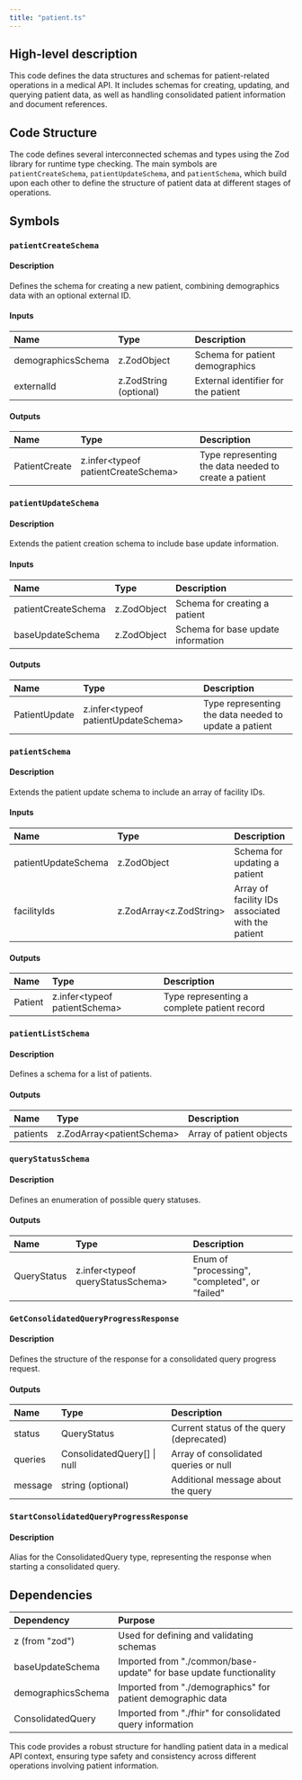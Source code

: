 ```yaml
---
title: "patient.ts"
---
```


## High-level description
This code defines the data structures and schemas for patient-related operations in a medical API. It includes schemas for creating, updating, and querying patient data, as well as handling consolidated patient information and document references.

## Code Structure
The code defines several interconnected schemas and types using the Zod library for runtime type checking. The main symbols are `patientCreateSchema`, `patientUpdateSchema`, and `patientSchema`, which build upon each other to define the structure of patient data at different stages of operations.

## Symbols

### `patientCreateSchema`
#### Description
Defines the schema for creating a new patient, combining demographics data with an optional external ID.

#### Inputs
| Name | Type | Description |
|:-----|:-----|:------------|
| demographicsSchema | z.ZodObject | Schema for patient demographics |
| externalId | z.ZodString (optional) | External identifier for the patient |

#### Outputs
| Name | Type | Description |
|:-----|:-----|:------------|
| PatientCreate | z.infer&lt;typeof patientCreateSchema&gt; | Type representing the data needed to create a patient |

### `patientUpdateSchema`
#### Description
Extends the patient creation schema to include base update information.

#### Inputs
| Name | Type | Description |
|:-----|:-----|:------------|
| patientCreateSchema | z.ZodObject | Schema for creating a patient |
| baseUpdateSchema | z.ZodObject | Schema for base update information |

#### Outputs
| Name | Type | Description |
|:-----|:-----|:------------|
| PatientUpdate | z.infer&lt;typeof patientUpdateSchema&gt; | Type representing the data needed to update a patient |

### `patientSchema`
#### Description
Extends the patient update schema to include an array of facility IDs.

#### Inputs
| Name | Type | Description |
|:-----|:-----|:------------|
| patientUpdateSchema | z.ZodObject | Schema for updating a patient |
| facilityIds | z.ZodArray&lt;z.ZodString&gt; | Array of facility IDs associated with the patient |

#### Outputs
| Name | Type | Description |
|:-----|:-----|:------------|
| Patient | z.infer&lt;typeof patientSchema&gt; | Type representing a complete patient record |

### `patientListSchema`
#### Description
Defines a schema for a list of patients.

#### Outputs
| Name | Type | Description |
|:-----|:-----|:------------|
| patients | z.ZodArray&lt;patientSchema&gt; | Array of patient objects |

### `queryStatusSchema`
#### Description
Defines an enumeration of possible query statuses.

#### Outputs
| Name | Type | Description |
|:-----|:-----|:------------|
| QueryStatus | z.infer&lt;typeof queryStatusSchema&gt; | Enum of "processing", "completed", or "failed" |

### `GetConsolidatedQueryProgressResponse`
#### Description
Defines the structure of the response for a consolidated query progress request.

#### Outputs
| Name | Type | Description |
|:-----|:-----|:------------|
| status | QueryStatus | Current status of the query (deprecated) |
| queries | ConsolidatedQuery[] \| null | Array of consolidated queries or null |
| message | string (optional) | Additional message about the query |

### `StartConsolidatedQueryProgressResponse`
#### Description
Alias for the ConsolidatedQuery type, representing the response when starting a consolidated query.

## Dependencies
| Dependency | Purpose |
|:-----------|:--------|
| z (from "zod") | Used for defining and validating schemas |
| baseUpdateSchema | Imported from "./common/base-update" for base update functionality |
| demographicsSchema | Imported from "./demographics" for patient demographic data |
| ConsolidatedQuery | Imported from "./fhir" for consolidated query information |

This code provides a robust structure for handling patient data in a medical API context, ensuring type safety and consistency across different operations involving patient information.